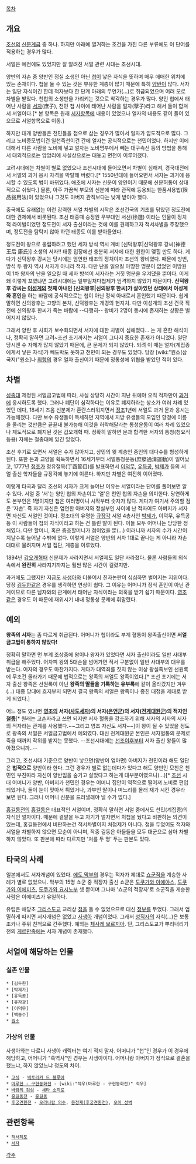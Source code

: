 [[목차]]
== 개요 ==
[[조선]]의 [[신분]][[계급]] 중 하나. 하지만 아래에 열거하는 조건을 가진 다른 부류에도 이 단어를 적용하는 경우가 많다.

서얼은 예전에도 있었지만 잘 알려진 서얼 관련 시대는 조선시대.

양반의 자손 중 양반인 정실 소생인 아닌 [[첩]]이 낳은 자식을 뜻하며 매우 애매한 위치에 있는 존재이다. 첩을 둘 수 있는 것은 부유한 계층이 많기 때문에 특히 [[양반]]이 많다. 서자는 일단 자식이긴 한데 적자보다 한 단계 아래의 무언가(…)로 취급되었으며 여러 모로 차별을 받았다. 천첩의 소생만을 가리키는 것으로 착각하는 경우가 많다. 양인 첩에서 태어난 사람을 [[서자]](庶子), 천민 첩 사이에 태어난 사람을 얼자(孼子)라고 해서 둘이 합쳐서 서얼이다.[* 본 항목은 원래 [[서자]]항목에 내용이 있었으나 얼자의 내용도 같이 들어 있으므로 서얼항목으로 이동.]

하지만 대개 양반들은 천민들을 첩으로 삼는 경우가 많아서 얼자가 압도적으로 많다. 그리고 노비종모법이건 일천즉천이건 간에 얼자는 공식적으로는 천민이었다. 하지만 이에 대해서 다른 사람을 노비에 넣고 얼자는 노비명부에서 빼는 대구속신 등의 방법을 통해서 대외적으로는 암암리에 사실상으로는 대놓고 면천이 이루어졌다. 

고려시대에는 차별이 별로 없었으나 조선시대에 들어오면서 차별이 심해져, 경국대전에서 서얼의 과거 응시 자격을 박탈해 버렸다.[* 1550년대에 들어오면서 서자는 과거에 응시할 수 있도록 법이 바뀌었다. 애초에 서자는 신분이 양인이기 때문에 신분허통이 상대적으로 쉬웠다.] 물론, 아주 가끔씩 부모의 신분에 따라 관직에 등용되는 한품서용법(限品敍用法)이 있었으나 그것도 아버지 관직보다는 낮게 받아야 했다.

중국에도 유래없는 이런 강력한 서얼 차별의 시작은 조선건국의 기초를 닦았던 정도전에 대한 견제에서 비롯된다. 조선 태종때 승정원 우부대언 서선(徐選) 이라는 인물이 정치적 라이벌이었던 정도전이 서자 출신이라는 것에 이를 견제하고자 적서차별을 주장했으며, 정도전을 탐탁지 않아 하던 태종도 이를 받아들였다. 

정도전이 왕으로 옹립하려고 했던 세자 방석 역시 계비 [신덕왕후|신덕왕후 강씨(神德王后 康氏)] 소생의 서자!! 태종 입장에선 충분히 서자에 대한 원한이 맺힐 만도 하다. 게다가 신덕왕후 강씨는 당시에는 엄연한 태조의 정처이자 조선의 왕비였다. 때문에 방번, 방석 두 왕자 역시 서자가 아니라 적자. 다만 난을 일으킬 마땅한 명분이 없었던 이방원이 1차 왕자의 난을 일으킬 때 세자 방석이 서자라는 거짓 명분을 우겨댔을 뿐이다. 이게 왜 이렇게 꼬였냐면 고려시대에는 일부일처다첩제가 엄격하지 않았기 때문이다. '''신덕왕후 강씨는 [[이성계]]의 첫째 아내인 [신의왕후|신의왕후 한씨]가 살아있던 상태에서 이성계와 혼인'''을 하는 바람에 공식적으로는 첩이 아닌 정식 아내로서 혼인했기 때문이다. 쉽게말하면 신의왕후는 고향의 본처, 신덕왕후는 개경의 현지처. 다만 이성계의 조선 건국 직전에 신의왕후 한씨가 죽는 바람에 --다행히-- 왕비가 2명이 동시에 존재하는 상황은 벌어지지 않았다.

그래서 양란 후 사회가 보수화되면서 서자에 대한 차별이 심해졌다... 는 게 흔한 해석이나, 정확히 말하면 고려~조선 초기까지는 서얼이 그다지 중요한 존재가 아니었다. 일단 당시엔 수 자체가 많지 않았기 때문에, 큰 문제가 되지 않았다. 되려 이 때는 얼자(계집종에게서 낳은 자식)가 빼도박도 못하고 천민이 되는 경우도 있었다. 당장 [wiki:"원소(삼국지)"원소]나 [[최항]]의 경우 얼자 출신이기 때문에 정통성에 위협을 받았던 적이 있다.  

== 차별 ==
[[성종]]대 제정된 서얼금고법에 따라, 사실 상당히 시간이 지난 뒤에야 오직 적자만이 [[과거]]에 응시하도록 했다. 그러나 폐단이 심각하다는 이유로 폐지하라는 상소가 여러 차례 있었던 데다, 18세기 즈음 신분제가 혼란스러워지면서 [[정조]]1년에 서얼도 과거 문과 응시는 가능해졌다. 다만 보수 유생들이 득세하던 지역에서 지방 유생들의 모임인 향청에 이름을 올리는 것만큼은 끝끝내 불가능해 이것을 허락해달라는 통청운동이 여러 차례 있었으나 제도적으로 폐지된 것은 갑오개혁 때. 정확히 말하면 문과 합격한 서자의 통청(청요직 등용) 자체는 철종대에 있긴 있었다.

조선 후기로 오면서 서얼은 수가 많아지고, 상민의 윗 계층인 중인의 대다수를 형성하게 된다. 또한 돈과 교양을 획득하면서 16세기부터 서얼통청운동(庶孽通淸運動)이 일어났고, 1777년 [[정조]]가 정유절목(丁酉節目)를 발표하면서 [[이덕무]], [[유득공]], [[박제가]] 등의 서얼 출신 학자들을 규장각에 놓기에 이른다. 하지만 차별은 여전히 이어졌다.

이렇게 타국과 달리 조선의 서자가 크게 늘어난 이유는 서얼이라는 단어를 풀어보면 알 수 있다. 서얼 중 '서'는 양인 첩의 자손이고 '얼'은 천인 첩의 자손을 의미한다. 당연하게도 본부인은 1명이지만 첩은 여러명이니 시작부터 숫자가 많다. 게다가 여기서 주의할 점은 '자손'. 즉 자기 자신은 엄연한 아버지와 정실부인 사이에 난 적자여도 아버지가 서자면 자신도 서얼인 것이다. 정조대의 유명한 [[규장각]] 서얼 4총사인 [[박제가]], 이덕무, 유득공 등 이 사람들이 첩의 자식이라고 하는 건 틀린 말이 된다. 이들 모두 어머니는 당당한 정처였다. 다만 할머니, 혹은 증조할머니가 첩이었을 뿐(...) 이러니까 서자의 수가 시간이 지날수록 늘어날 수밖에 없다. 이렇게 서얼은 양반의 서자 1대로 끝나는 게 아니라 자손 대대로 물려지며 서얼 집단, 계층을 이루었다.

1894년 [[갑오개혁]]때 신분제가 사라지면서 서얼제도 일단 사라졌다. 물론 사람들의 의식 속에서 '''완전히''' 사라지기까지는 훨씬 많은 시간이 걸렸지만.

과거에도 그랬지만 지금도 [[사생아]]와 더불어서 친자논란이 심심하면 벌어지는 지위이다. 당장 [[김두한]]같은 경우를 생각하면 연상이 쉽다. 그 이유는 어머니가 정식 혼인이 아닌 관계이므로 다른 남자와의 관계에서 태어난 자식이라는 의혹을 받기 쉽기 때문이다. [[영조]]같은 경우도 이 때문에 재위시기 내내 정통성 문제에 휘말렸다.

== 예외 ==
'''왕족의 서자'''는 좀 다르게 취급된다. 어머니가 첩이라도 부계 혈통이 왕족출신이면 '''서얼금고법이 통하지 않았다!'''

정확히 말하면 먼 부계 조상중에 왕이나 왕자가 있었다면 서자 출신이라도 일반 사대부 취급을 해주었다. 어차피 왕의 5대손을 넘어가면 적서 구분없이 일반 사대부의 대우를 받는다. 여자의 경우도 마찬가지다. 게다가 대역죄를 짓지 않는 이상 왕실족보인 선원록에 무조건 올라가기 때문에 법적으로는 왕족의 서얼도 왕족이었다.[* 조선 초기에는 서자 출신 왕족은 선원록이 아닌 '''왕족의 딸들을 기록하는 유부록'''에 같이 올라갔지만 겨우(...) 태종 당대에 흐지부지 되면서 결국 왕족의 서얼은 왕족이나 종친 대접을 제대로 받게 되었다.]

어느 정도 였냐면 '''[[영조]]의 서자([[사도세자]])의 서자([[은언군]])의 서자([[전계대원군]])의 적자인 [[철종]]'''[* 원래는 고손자라고 쓰면 되지만 서자 혈통을 강조하기 위해 서자의 서자의 서자의 적자라는 관계를 사용했다.~~그리고 영조 자신도 서자~~]이 왕이 될 수 있었을 정도로 왕족의 서얼은 서얼금고법에서 예외였다. 대신 전계대원군 본인은 서자혈통의 문제로 죽을 때까지 작위를 받지는 못했다. --조선시대에는 [[선조]]이후부터 서자 출신 왕들이 많아졌으니까..--

그리고, 조선시대 기준으로 양반이 낳으면(양반이 엄마면) 아버지가 천민이라 해도 일단은 '''법적으로''' 양반이라 한다. 그런 경우가 별로 없는데다가 있다고 해도 양반인 모친은 천민인 부친따라 자신이 양반임을 숨기고 살았다고 하는게 대부분이였으니(...)[* [[조선]] 시대 어머니가 양반, 아버지가 천민인 경우는 어머니 집안이 역적으로 떨어져 노비로 편입되었거나, 둘이 눈이 맞아서 튀었거나, 과부인 딸이나 며느리를 몰래 재가 시킨 경우라 보면 된다. 그러니 어머니 신분을 드러낼래야 낼 수가 없다.]

[[홍길동전]]의 [[홍길동]]은 대표적인 서얼이며, 정확히 말하면 서얼 중에서도 천민(계집종)의 자식인 얼자이다. 때문에 결말을 두고 자기가 얼자면서 처첩을 뒀다고 비판하는 의견이 있는데, 홍길동전에서 비판하는건 적서차별이지 처첩제가 아니다. 첩을 두었어도 적자와 서얼을 차별하지 않으면 모순이 아니며, 작중 길동은 아들들을 모두 대군으로 삼아 차별하지 않았다. 또 판본에 따라 다르지만 '처를 두 명' 두는 판본도 있다.

== 타국의 사례 ==
일본에서도 서자개념이 있었다. [[에도 막부]]의 경우는 적자가 제대로 [[쇼군]]직을 계승한 사례가 별로 없었으니. 막부의 15명 쇼군 중 적장자 출신 쇼군은 [[도쿠가와 이에야스]], [[도쿠가와 이에미츠]], [[도쿠가와 요시노부]] 셋 뿐이며 그나마 '쇼군의 적장자'로 쇼군직을 게승한 사람은 이에미츠가 유일하다.

유럽은 애당초 [[그리스도교]] 교리상 [[첩]]을 둘 수 없었으므로 대신 [[정부]]를 두었다. 그래서 엄밀하게 따지면 서자개념은 없었고 [[사생아]] 개념이었다. 그래서 [[성직자]]의 자식(...)은 보통 조카나 주위 친척으로 간주했다. 예외는 [[체사레 보르지아]]. 단, 그리스도교가 뿌리내리기 전의 [[게르만]]족에는 서자 개념이 존재했다.

== 서얼에 해당하는 인물 ==
=== 실존 인물 ===
 * [김두한]
 * [박제가]
 * [유득공]
 * [유자광]
 * [이덕무]
 * [백동수]
 * [[원소]]
=== 가상의 인물 ===
사생아와는 다르니 사생아 캐릭터는 여기 적지 말자. 어머니가 "첩"인 경우가 이 경우에 해당하고, 어머니가 "흑역사"인 경우는 사생아이다. 어머니랑 아버지가 정식으로 결혼을 했느냐, 하지 않았느냐 정도의 차이.

 * [[고식]] - [[빅토리카 드 블루아]]
 * [[마루한 - 구현동화전]] - [wiki:"적우(마루한 - 구현동화전)" 적우]
 * [[바람의 검심]] - [[세타 소지로]]
 * [[홍길동전]] - [[홍길동]]
 * [[후궁견환전]] - [[오라나랍 의수]], [[옹정제(후궁견환전)]], [[오아 성벽]]

== 관련항목 ==
 * [[적서제도]]
 * [[서자]]

[[각주]]
